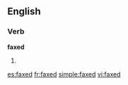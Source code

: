 ==English==

===Verb===
'''faxed'''

# {{past of|fax}}

[[es:faxed]]
[[fr:faxed]]
[[simple:faxed]]
[[vi:faxed]]